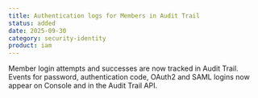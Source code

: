 ```yaml
---
title: Authentication logs for Members in Audit Trail
status: added
date: 2025-09-30
category: security-identity
product: iam
---
```


Member login attempts and successes are now tracked in Audit Trail. Events for password, authentication code, OAuth2 and SAML logins now appear on Console and in the Audit Trail API.

